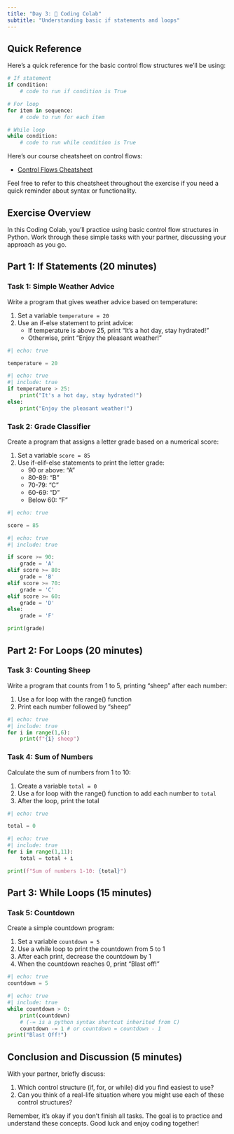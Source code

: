 ```yaml
---
title: "Day 3: 🙌 Coding Colab"
subtitle: "Understanding basic if statements and loops"
---
```


## Quick Reference

Here's a quick reference for the basic control flow structures we'll be using:

```python
# If statement
if condition:
    # code to run if condition is True

# For loop
for item in sequence:
    # code to run for each item

# While loop
while condition:
    # code to run while condition is True
```
Here's our course cheatsheet on control flows:

- [Control Flows Cheatsheet](../cheatsheets/control_flows.qmd)

Feel free to refer to this cheatsheet throughout the exercise if you need a quick reminder about syntax or functionality.


## Exercise Overview

In this Coding Colab, you'll practice using basic control flow structures in Python. Work through these simple tasks with your partner, discussing your approach as you go.

## Part 1: If Statements (20 minutes)

### Task 1: Simple Weather Advice

Write a program that gives weather advice based on temperature:

1. Set a variable `temperature = 20`
2. Use an if-else statement to print advice:
   - If temperature is above 25, print "It's a hot day, stay hydrated!"
   - Otherwise, print "Enjoy the pleasant weather!"

```python
#| echo: true

temperature = 20

```

```python
#| echo: true
#| include: true
if temperature > 25:
    print("It's a hot day, stay hydrated!")
else:
    print("Enjoy the pleasant weather!")
```
### Task 2: Grade Classifier

Create a program that assigns a letter grade based on a numerical score:

1. Set a variable `score = 85`
2. Use if-elif-else statements to print the letter grade:
   - 90 or above: "A"
   - 80-89: "B"
   - 70-79: "C"
   - 60-69: "D"
   - Below 60: "F"

```python
#| echo: true

score = 85

```

```python
#| echo: true
#| include: true

if score >= 90:
    grade = 'A'
elif score >= 80:
    grade = 'B'
elif score >= 70:
    grade = 'C'
elif score >= 60:
    grade = 'D'
else:
    grade = 'F'

print(grade)
```

## Part 2: For Loops (20 minutes)

### Task 3: Counting Sheep

Write a program that counts from 1 to 5, printing "sheep" after each number:

1. Use a for loop with the range() function
2. Print each number followed by "sheep"


```python
#| echo: true
#| include: true
for i in range(1,6):
    print(f"{i} sheep")
```
### Task 4: Sum of Numbers

Calculate the sum of numbers from 1 to 10:

1. Create a variable `total = 0`
2. Use a for loop with the range() function to add each number to `total`
3. After the loop, print the total

```python
#| echo: true

total = 0

```

```python
#| echo: true
#| include: true
for i in range(1,11):
    total = total + i

print(f"Sum of numbers 1-10: {total}")
```

## Part 3: While Loops (15 minutes)

### Task 5: Countdown

Create a simple countdown program:

1. Set a variable `countdown = 5`
2. Use a while loop to print the countdown from 5 to 1
3. After each print, decrease the countdown by 1
4. When the countdown reaches 0, print "Blast off!"

```python
#| echo: true
countdown = 5

```

```python
#| echo: true
#| include: true
while countdown > 0:
    print(countdown)
    # (-= is a python syntax shortcut inherited from C)
    countdown -= 1 # or countdown = countdown - 1 
print("Blast Off!")
```

## Conclusion and Discussion (5 minutes)

With your partner, briefly discuss:

1. Which control structure (if, for, or while) did you find easiest to use?
2. Can you think of a real-life situation where you might use each of these control structures?

Remember, it's okay if you don't finish all tasks. The goal is to practice and understand these concepts. Good luck and enjoy coding together!
